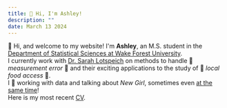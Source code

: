 ```yaml
---
title: 👋 Hi, I'm Ashley!
description: ""
date: March 13 2024
---
```


👋 Hi, and welcome to my website! I'm **Ashley**, an M.S. student in the [Department of Statistical Sciences at Wake Forest University](https://stats.wfu.edu/). <br /> I currently work with [Dr. Sarah Lotspeich](https://www.sarahlotspeich.com/) on methods to handle 📏 *measurement error* 📏 and their exciting applications to the study of 🥦 *local food access* 🥦. <br /> I 💜 working with data and talking about *New Girl*, sometimes even [at the same time](https://drive.google.com/file/d/1bRwA-At8TQ853uAKEudn6Ol84eFd4LJp/view?usp=sharing)! <br /> Here is my most recent [CV](https://drive.google.com/file/d/1LIiYja1NUyEcYfVxzFTopPOKvuyHqtIT/view?usp=sharing).

